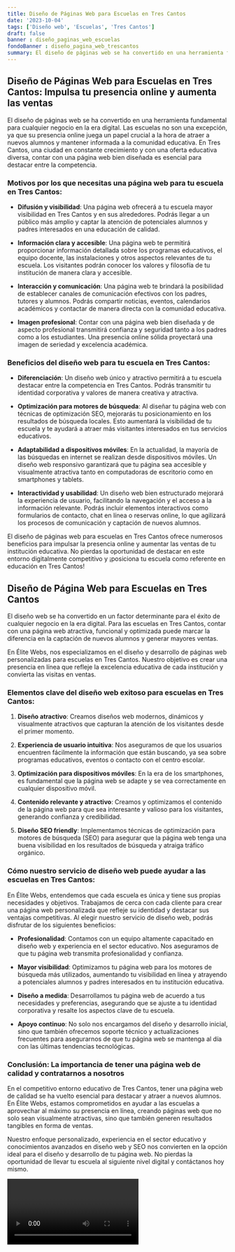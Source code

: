 ```yaml
---
title: Diseño de Páginas Web para Escuelas en Tres Cantos
date: '2023-10-04'
tags: ['Diseño web', 'Escuelas', 'Tres Cantos']
draft: false
banner : diseño_paginas_web_escuelas
fondoBanner : diseño_pagina_web_trescantos
summary: El diseño de páginas web se ha convertido en una herramienta fundamental para cualquier negocio en la era digital. Las escuelas no son una excepción, ya que su presencia online juega un papel crucial a la hora de atraer a nuevos alumnos y mantener informada a la comunidad educativa. En Tres Cantos, una ciudad en constante crecimiento y con una oferta educativa diversa, contar con una página web bien diseñada es esencial para destacar entre la competencia.
---
```


## Diseño de Páginas Web para Escuelas en Tres Cantos: Impulsa tu presencia online y aumenta las ventas

El diseño de páginas web se ha convertido en una herramienta fundamental para cualquier negocio en la era digital. Las escuelas no son una excepción, ya que su presencia online juega un papel crucial a la hora de atraer a nuevos alumnos y mantener informada a la comunidad educativa. En Tres Cantos, una ciudad en constante crecimiento y con una oferta educativa diversa, contar con una página web bien diseñada es esencial para destacar entre la competencia.

### Motivos por los que necesitas una página web para tu escuela en Tres Cantos:

- **Difusión y visibilidad**: Una página web ofrecerá a tu escuela mayor visibilidad en Tres Cantos y en sus alrededores. Podrás llegar a un público más amplio y captar la atención de potenciales alumnos y padres interesados en una educación de calidad.

- **Información clara y accesible**: Una página web te permitirá proporcionar información detallada sobre los programas educativos, el equipo docente, las instalaciones y otros aspectos relevantes de tu escuela. Los visitantes podrán conocer los valores y filosofía de tu institución de manera clara y accesible.

- **Interacción y comunicación**: Una página web te brindará la posibilidad de establecer canales de comunicación efectivos con los padres, tutores y alumnos. Podrás compartir noticias, eventos, calendarios académicos y contactar de manera directa con la comunidad educativa.

- **Imagen profesional**: Contar con una página web bien diseñada y de aspecto profesional transmitirá confianza y seguridad tanto a los padres como a los estudiantes. Una presencia online sólida proyectará una imagen de seriedad y excelencia académica.

### Beneficios del diseño web para tu escuela en Tres Cantos:

- **Diferenciación**: Un diseño web único y atractivo permitirá a tu escuela destacar entre la competencia en Tres Cantos. Podrás transmitir tu identidad corporativa y valores de manera creativa y atractiva.

- **Optimización para motores de búsqueda**: Al diseñar tu página web con técnicas de optimización SEO, mejorarás tu posicionamiento en los resultados de búsqueda locales. Esto aumentará la visibilidad de tu escuela y te ayudará a atraer más visitantes interesados en tus servicios educativos.

- **Adaptabilidad a dispositivos móviles**: En la actualidad, la mayoría de las búsquedas en internet se realizan desde dispositivos móviles. Un diseño web responsivo garantizará que tu página sea accesible y visualmente atractiva tanto en computadoras de escritorio como en smartphones y tablets.

- **Interactividad y usabilidad**: Un diseño web bien estructurado mejorará la experiencia de usuario, facilitando la navegación y el acceso a la información relevante. Podrás incluir elementos interactivos como formularios de contacto, chat en línea o reservas online, lo que agilizará los procesos de comunicación y captación de nuevos alumnos.

El diseño de páginas web para escuelas en Tres Cantos ofrece numerosos beneficios para impulsar la presencia online y aumentar las ventas de tu institución educativa. No pierdas la oportunidad de destacar en este entorno digitalmente competitivo y ¡posiciona tu escuela como referente en educación en Tres Cantos!

<GifSeo />

<Cta />

## Diseño de Página Web para Escuelas en Tres Cantos

El diseño web se ha convertido en un factor determinante para el éxito de cualquier negocio en la era digital. Para las escuelas en Tres Cantos, contar con una página web atractiva, funcional y optimizada puede marcar la diferencia en la captación de nuevos alumnos y generar mayores ventas.

En Élite Webs, nos especializamos en el diseño y desarrollo de páginas web personalizadas para escuelas en Tres Cantos. Nuestro objetivo es crear una presencia en línea que refleje la excelencia educativa de cada institución y convierta las visitas en ventas.

### Elementos clave del diseño web exitoso para escuelas en Tres Cantos:

1. **Diseño atractivo**: Creamos diseños web modernos, dinámicos y visualmente atractivos que capturan la atención de los visitantes desde el primer momento.

2. **Experiencia de usuario intuitiva**: Nos aseguramos de que los usuarios encuentren fácilmente la información que están buscando, ya sea sobre programas educativos, eventos o contacto con el centro escolar.

3. **Optimización para dispositivos móviles**: En la era de los smartphones, es fundamental que la página web se adapte y se vea correctamente en cualquier dispositivo móvil.

4. **Contenido relevante y atractivo**: Creamos y optimizamos el contenido de la página web para que sea interesante y valioso para los visitantes, generando confianza y credibilidad.

5. **Diseño SEO friendly**: Implementamos técnicas de optimización para motores de búsqueda (SEO) para asegurar que la página web tenga una buena visibilidad en los resultados de búsqueda y atraiga tráfico orgánico.

### Cómo nuestro servicio de diseño web puede ayudar a las escuelas en Tres Cantos:

En Élite Webs, entendemos que cada escuela es única y tiene sus propias necesidades y objetivos. Trabajamos de cerca con cada cliente para crear una página web personalizada que refleje su identidad y destacar sus ventajas competitivas. Al elegir nuestro servicio de diseño web, podrás disfrutar de los siguientes beneficios:

- **Profesionalidad**: Contamos con un equipo altamente capacitado en diseño web y experiencia en el sector educativo. Nos aseguramos de que tu página web transmita profesionalidad y confianza.

- **Mayor visibilidad**: Optimizamos tu página web para los motores de búsqueda más utilizados, aumentando tu visibilidad en línea y atrayendo a potenciales alumnos y padres interesados en tu institución educativa.

- **Diseño a medida**: Desarrollamos tu página web de acuerdo a tus necesidades y preferencias, asegurando que se ajuste a tu identidad corporativa y resalte los aspectos clave de tu escuela.

- **Apoyo continuo**: No solo nos encargamos del diseño y desarrollo inicial, sino que también ofrecemos soporte técnico y actualizaciones frecuentes para asegurarnos de que tu página web se mantenga al día con las últimas tendencias tecnológicas.

### Conclusión: La importancia de tener una página web de calidad y contratarnos a nosotros

En el competitivo entorno educativo de Tres Cantos, tener una página web de calidad se ha vuelto esencial para destacar y atraer a nuevos alumnos. En Élite Webs, estamos comprometidos en ayudar a las escuelas a aprovechar al máximo su presencia en línea, creando páginas web que no solo sean visualmente atractivas, sino que también generen resultados tangibles en forma de ventas.

Nuestro enfoque personalizado, experiencia en el sector educativo y conocimientos avanzados en diseño web y SEO nos convierten en la opción ideal para el diseño y desarrollo de tu página web. No pierdas la oportunidad de llevar tu escuela al siguiente nivel digital y contáctanos hoy mismo.

<Video />

<CtaBot job='Escuelas' city='Tres Cantos'/>

<Gmaps query='Tres Cantos+españa+maps' />